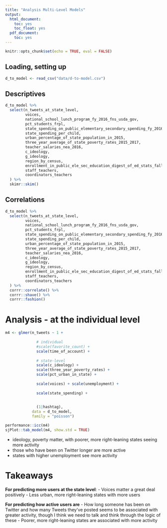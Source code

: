 ```yaml
---
title: "Analysis Multi-Level Models"
output:
  html_document:
    toc: yes
    toc_float: yes
  pdf_document:
    toc: yes
---
```


```r
knitr::opts_chunk$set(echo = TRUE, eval = FALSE)
```

## Loading, setting up

```r
d_to_model <- read_csv("data/d-to-model.csv")
```

## Descriptives

```r
d_to_model %>% 
  select(n_tweets_at_state_level,
         voices, 
         national_school_lunch_program_fy_2016_fns_usda_gov,
         pct_students_frpl, 
         state_spending_on_public_elementary_secondary_spending_fy_2016_census_in_thousands,
         state_spending_per_child,
         urban_percentage_of_state_population_in_2015,
         three_year_average_of_state_poverty_rates_2015_2017,
         teacher_salaries_nea_2016,
         c_ideology,
         g_ideology,
         region_by_census,
         enrollment_in_public_ele_sec_education_digest_of_ed_stats_fall_2015_projected,
         staff_teachers,
         coordinators_teachers
  ) %>% 
  skimr::skim()
```

## Correlations

```r
d_to_model %>% 
  select(n_tweets_at_state_level,
         voices, 
         national_school_lunch_program_fy_2016_fns_usda_gov,
         pct_students_frpl, 
         state_spending_on_public_elementary_secondary_spending_fy_2016_census_in_thousands,
         state_spending_per_child,
         urban_percentage_of_state_population_in_2015,
         three_year_average_of_state_poverty_rates_2015_2017,
         teacher_salaries_nea_2016,
         c_ideology,
         g_ideology,
         region_by_census,
         enrollment_in_public_ele_sec_education_digest_of_ed_stats_fall_2015_projected,
         staff_teachers,
         coordinators_teachers
  ) %>% 
  corrr::correlate() %>% 
  corrr::shave() %>% 
  corrr::fashion() 
```

# Analysis - at the individual level 

```r
m4 <- glmer(n_tweets ~ 1 + 
              
              # individual
              #scale(favorite_count) +
              scale(time_of_account) + 
              
              # state-level
              scale(c_ideology) + 
              scale(three_year_poverty_rates) + 
              scale(pct_urban_in_state) +
              
              scale(voices) + scale(unemployment) + 
              
              scale(state_spending) + 
              
              
              (1|hashtag), 
            data = d_to_model,
            family = "poisson")

performance::icc(m4)
sjPlot::tab_model(m4, show.std = TRUE)
```

- ideology, poverty matter, with poorer, more right-leaning states seeing more activity
- those who have been on Twitter longer are more active
- states with higher unemployment see more activity

# Takeaways

**For predicting more users at the state level**:
- Voices matter a great deal positively
- Less urban, more right-leaning states with more users

**For predicting how active users are**
- How long someone has been on Twitter and how many Tweets they've posted seems to be associated with greater activity, though I think we need to talk and think through the logic of these
- Poorer, more right-leaning states are associated with more activity
